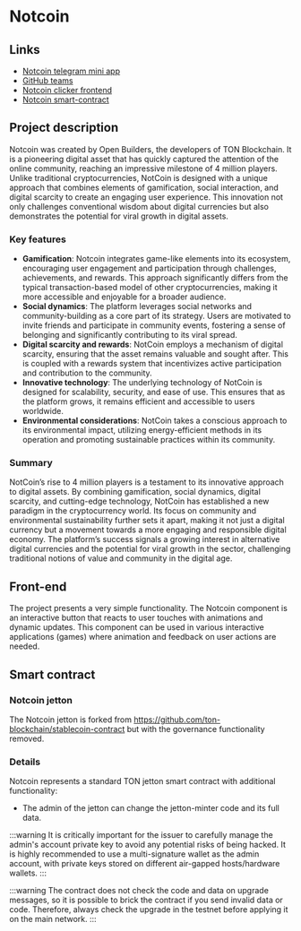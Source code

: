 # Notcoin

## Links

- [Notcoin telegram mini app](https://t.me/notcoin_bot/click)
- [GitHub teams](https://github.com/OpenBuilders)
- [Notcoin clicker frontend](https://github.com/OpenBuilders/notcoin-clicker)
- [Notcoin smart-contract](https://github.com/OpenBuilders/notcoin-contract)

## Project description

Notcoin was created by Open Builders, the developers of TON Blockchain. It is a pioneering digital asset that has quickly captured the attention of the online community, reaching an impressive milestone of 4 million players. Unlike traditional cryptocurrencies, NotCoin is designed with a unique approach that combines elements of gamification, social interaction, and digital scarcity to create an engaging user experience. This innovation not only challenges conventional wisdom about digital currencies but also demonstrates the potential for viral growth in digital assets.

### Key features

- **Gamification**: Notcoin integrates game-like elements into its ecosystem, encouraging user engagement and participation through challenges, achievements, and rewards. This approach significantly differs from the typical transaction-based model of other cryptocurrencies, making it more accessible and enjoyable for a broader audience.
- **Social dynamics**: The platform leverages social networks and community-building as a core part of its strategy. Users are motivated to invite friends and participate in community events, fostering a sense of belonging and significantly contributing to its viral spread.
- **Digital scarcity and rewards**: NotCoin employs a mechanism of digital scarcity, ensuring that the asset remains valuable and sought after. This is coupled with a rewards system that incentivizes active participation and contribution to the community.
- **Innovative technology**: The underlying technology of NotCoin is designed for scalability, security, and ease of use. This ensures that as the platform grows, it remains efficient and accessible to users worldwide.
- **Environmental considerations**: NotCoin takes a conscious approach to its environmental impact, utilizing energy-efficient methods in its operation and promoting sustainable practices within its community.

### Summary

NotCoin’s rise to 4 million players is a testament to its innovative approach to digital assets. By combining gamification, social dynamics, digital scarcity, and cutting-edge technology, NotCoin has established a new paradigm in the cryptocurrency world. Its focus on community and environmental sustainability further sets it apart, making it not just a digital currency but a movement towards a more engaging and responsible digital economy. The platform’s success signals a growing interest in alternative digital currencies and the potential for viral growth in the sector, challenging traditional notions of value and community in the digital age.

## Front-end

The project presents a very simple functionality. The Notcoin component is an interactive button that reacts to user touches with animations and dynamic updates. This component can be used in various interactive applications (games) where animation and feedback on user actions are needed.

## Smart contract

### Notcoin jetton

The Notcoin jetton is forked from https://github.com/ton-blockchain/stablecoin-contract but with the governance functionality removed.

### Details

Notcoin represents a standard TON jetton smart contract with additional functionality:
- The admin of the jetton can change the jetton-minter code and its full data.

:::warning
It is critically important for the issuer to carefully manage the admin's account private key to avoid any potential risks of being hacked. It is highly recommended to use a multi-signature wallet as the admin account, with private keys stored on different air-gapped hosts/hardware wallets.
:::

:::warning
The contract does not check the code and data on upgrade messages, so it is possible to brick the contract if you send invalid data or code. Therefore, always check the upgrade in the testnet before applying it on the main network.
:::
